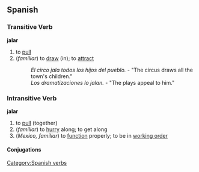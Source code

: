 == Spanish == 
=== Transitive Verb === 
'''jalar'''
# to [[pull]]
# (''familiar'') to [[draw]] (in); to [[attract]]
#: ''El circo jala todos los hijos del pueblo.'' - "The circus draws all the town's children."
#: ''Los dramatizaciones lo jalan.'' - "The plays appeal to him."

=== Intransitive Verb ===
'''jalar'''
# to [[pull]] (together)
# (''familiar'') to [[hurry]] along; to get along
# (''Mexico, familiar'') to [[function]] properly; to be in [[working order]]
[[Category:Spanish verbs]] 
==== Conjugations ====
{{template:Es:-ar|jal}}